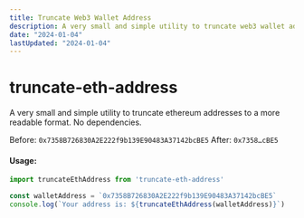 ```yaml
---
title: Truncate Web3 Wallet Address
description: A very small and simple utility to truncate web3 wallet addresses to a more readable format.
date: "2024-01-04"
lastUpdated: "2024-01-04"
---
```


# truncate-eth-address

A very small and simple utility to truncate ethereum addresses to a more readable format. No dependencies.

Before: `0x7358B726830A2E222f9b139E90483A37142bcBE5`
After: `0x7358…cBE5`

#### Usage:

```javascript
import truncateEthAddress from 'truncate-eth-address'

const walletAddress = `0x7358B726830A2E222f9b139E90483A37142bcBE5`
console.log(`Your address is: ${truncateEthAddress(walletAddress)}`)
```